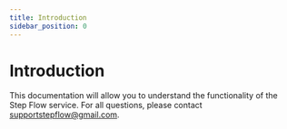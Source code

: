 ```yaml
---
title: Introduction
sidebar_position: 0
---
```


# Introduction

This documentation will allow you to understand the functionality of the Step Flow service. For all questions, please contact supportstepflow@gmail.com.

